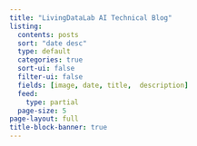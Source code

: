 ```yaml
---
title: "LivingDataLab AI Technical Blog"
listing:
  contents: posts
  sort: "date desc"
  type: default
  categories: true
  sort-ui: false
  filter-ui: false
  fields: [image, date, title,  description]
  feed:
    type: partial
  page-size: 5
page-layout: full
title-block-banner: true
---
```

